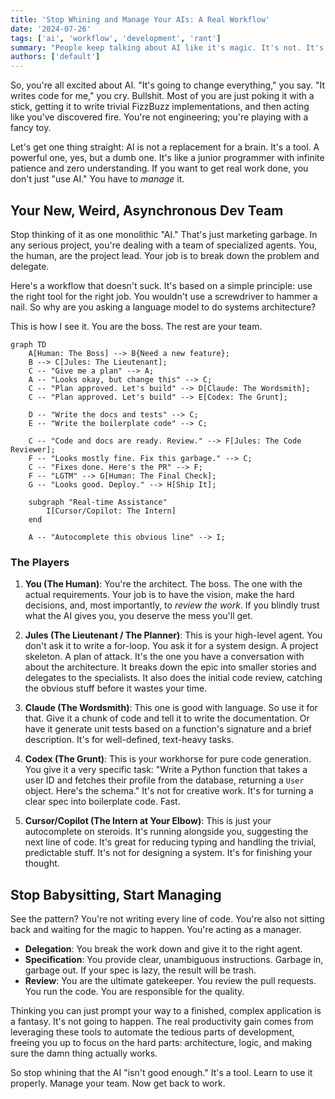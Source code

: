 ```yaml
---
title: 'Stop Whining and Manage Your AIs: A Real Workflow'
date: '2024-07-26'
tags: ['ai', 'workflow', 'development', 'rant']
summary: "People keep talking about AI like it's magic. It's not. It's a tool, and most of you are using it like a clumsy hammer. Here's a no-nonsense guide to using AI agents like you'd manage a team of junior developers who are very fast, very literal, and have no common sense."
authors: ['default']
---
```


So, you're all excited about AI. "It's going to change everything," you say. "It writes code for me," you cry. Bullshit. Most of you are just poking it with a stick, getting it to write trivial FizzBuzz implementations, and then acting like you've discovered fire. You're not engineering; you're playing with a fancy toy.

Let's get one thing straight: AI is not a replacement for a brain. It's a tool. A powerful one, yes, but a dumb one. It's like a junior programmer with infinite patience and zero understanding. If you want to get real work done, you don't just "use AI." You have to *manage* it.

## Your New, Weird, Asynchronous Dev Team

Stop thinking of it as one monolithic "AI." That's just marketing garbage. In any serious project, you're dealing with a team of specialized agents. You, the human, are the project lead. Your job is to break down the problem and delegate.

Here's a workflow that doesn't suck. It's based on a simple principle: use the right tool for the right job. You wouldn't use a screwdriver to hammer a nail. So why are you asking a language model to do systems architecture?

This is how I see it. You are the boss. The rest are your team.

```mermaid
graph TD
    A[Human: The Boss] --> B{Need a new feature};
    B --> C[Jules: The Lieutenant];
    C -- "Give me a plan" --> A;
    A -- "Looks okay, but change this" --> C;
    C -- "Plan approved. Let's build" --> D[Claude: The Wordsmith];
    C -- "Plan approved. Let's build" --> E[Codex: The Grunt];

    D -- "Write the docs and tests" --> C;
    E -- "Write the boilerplate code" --> C;

    C -- "Code and docs are ready. Review." --> F[Jules: The Code Reviewer];
    F -- "Looks mostly fine. Fix this garbage." --> C;
    C -- "Fixes done. Here's the PR" --> F;
    F -- "LGTM" --> G[Human: The Final Check];
    G -- "Looks good. Deploy." --> H[Ship It];

    subgraph "Real-time Assistance"
        I[Cursor/Copilot: The Intern]
    end

    A -- "Autocomplete this obvious line" --> I;
```

### The Players

1.  **You (The Human)**: You're the architect. The boss. The one with the actual requirements. Your job is to have the vision, make the hard decisions, and, most importantly, to *review the work*. If you blindly trust what the AI gives you, you deserve the mess you'll get.

2.  **Jules (The Lieutenant / The Planner)**: This is your high-level agent. You don't ask it to write a for-loop. You ask it for a system design. A project skeleton. A plan of attack. It's the one you have a conversation with about the architecture. It breaks down the epic into smaller stories and delegates to the specialists. It also does the initial code review, catching the obvious stuff before it wastes your time.

3.  **Claude (The Wordsmith)**: This one is good with language. So use it for that. Give it a chunk of code and tell it to write the documentation. Or have it generate unit tests based on a function's signature and a brief description. It's for well-defined, text-heavy tasks.

4.  **Codex (The Grunt)**: This is your workhorse for pure code generation. You give it a very specific task: "Write a Python function that takes a user ID and fetches their profile from the database, returning a `User` object. Here's the schema." It's not for creative work. It's for turning a clear spec into boilerplate code. Fast.

5.  **Cursor/Copilot (The Intern at Your Elbow)**: This is just your autocomplete on steroids. It's running alongside you, suggesting the next line of code. It's great for reducing typing and handling the trivial, predictable stuff. It's not for designing a system. It's for finishing your thought.

## Stop Babysitting, Start Managing

See the pattern? You're not writing every line of code. You're also not sitting back and waiting for the magic to happen. You're acting as a manager.

-   **Delegation**: You break the work down and give it to the right agent.
-   **Specification**: You provide clear, unambiguous instructions. Garbage in, garbage out. If your spec is lazy, the result will be trash.
-   **Review**: You are the ultimate gatekeeper. You review the pull requests. You run the code. You are responsible for the quality.

Thinking you can just prompt your way to a finished, complex application is a fantasy. It's not going to happen. The real productivity gain comes from leveraging these tools to automate the tedious parts of development, freeing you up to focus on the hard parts: architecture, logic, and making sure the damn thing actually works.

So stop whining that the AI "isn't good enough." It's a tool. Learn to use it properly. Manage your team. Now get back to work.